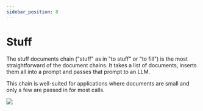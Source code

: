```yaml
---
sidebar_position: 0
---
```

# Stuff

The stuff documents chain ("stuff" as in "to stuff" or "to fill") is the most straightforward of the document chains. It takes a list of documents, inserts them all into a prompt and passes that prompt to an LLM.

This chain is well-suited for applications where documents are small and only a few are passed in for most calls.

![](https://drive.google.com/uc?id=1UQ26wVUBkVmp4Ue9r7fLZKHeMVeLcfNM)


